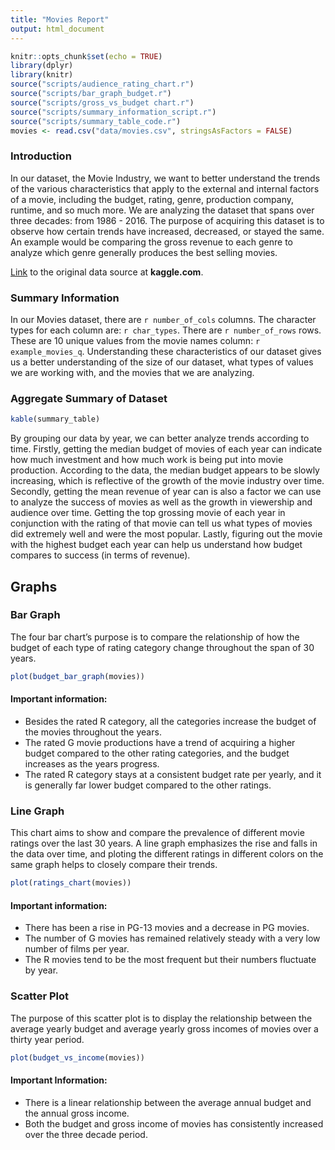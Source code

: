 ```yaml
---
title: "Movies Report"
output: html_document
---
```


```r
knitr::opts_chunk$set(echo = TRUE)
library(dplyr)
library(knitr)
source("scripts/audience_rating_chart.r")
source("scripts/bar_graph_budget.r")
source("scripts/gross_vs_budget chart.r")
source("scripts/summary_information_script.r")
source("scripts/summary_table_code.r")
movies <- read.csv("data/movies.csv", stringsAsFactors = FALSE)
```

### Introduction

In our dataset, the Movie Industry, we want to better understand the trends of the various characteristics that apply to the external and internal factors of a movie, including the budget, rating, genre, production company, runtime, and so much more. We are analyzing the dataset that spans over three decades: from 1986 - 2016. The purpose of acquiring this dataset is to observe how certain trends have increased, decreased, or stayed the same. An example would be comparing the gross revenue to each genre to analyze which genre generally produces the best selling movies.

[Link](https://www.kaggle.com/danielgrijalvas/movies) to the original data source at __kaggle.com__.

### Summary Information 
  In our Movies dataset, there are `r number_of_cols` columns. The character types for each column are: `r char_types`. There are `r number_of_rows` rows. These are 10 unique values from the movie names column: `r example_movies_q`. Understanding these characteristics of our dataset gives us a better understanding of the size of our dataset, what types of values we are working with, and the movies that we are analyzing.
  
### Aggregate Summary of Dataset
```r
kable(summary_table)
```

By grouping our data by year, we can better analyze trends according to time. Firstly, getting the median budget of movies of each year can indicate how much investment and how much work is being put into movie production. According to the data, the median budget appears to be slowly increasing, which is reflective of the growth of the movie industry over time. Secondly, getting the mean revenue of year can is also a factor we can use to analyze the success of movies as well as the growth in viewership and audience over time. Getting the top grossing movie of each year in conjunction with the rating of that movie can tell us what types of movies did extremely well and were the most popular. Lastly, figuring out the movie with the highest budget each year can help us understand how budget compares to success (in terms of revenue).

## Graphs

### Bar Graph
The four bar chart's purpose is to compare the relationship of how the budget of each type of rating category change throughout the span of 30 years. 

```r
plot(budget_bar_graph(movies))

```

#### Important information:

* Besides the rated R category, all the categories increase the budget of the movies throughout the years. 
* The rated G movie productions have a trend of acquiring a higher budget compared to the other rating categories, and the budget increases as the years progress.
* The rated R category stays at a consistent budget rate per yearly, and it is generally far lower budget compared to the other ratings.

### Line Graph

This chart aims to show and compare the prevalence of different movie ratings over the last 30 years. A line graph emphasizes the rise and falls in the data over time, and ploting the different ratings in different colors on the same graph helps to closely compare their trends. 

```r
plot(ratings_chart(movies))
```

#### Important information:
* There has been a rise in PG-13 movies and a decrease in PG movies.
* The number of G movies has remained relatively steady with a very low number of films per year.
* The R movies tend to be the most frequent but their numbers fluctuate by year.

### Scatter Plot

The purpose of this scatter plot is to display the relationship between the average yearly budget and average yearly gross incomes of movies over a thirty year period.

```r
plot(budget_vs_income(movies))
```

#### Important Information:
* There is a linear relationship between the average annual budget and the annual gross income.
* Both the budget and gross income of movies has consistently increased over the three decade period.